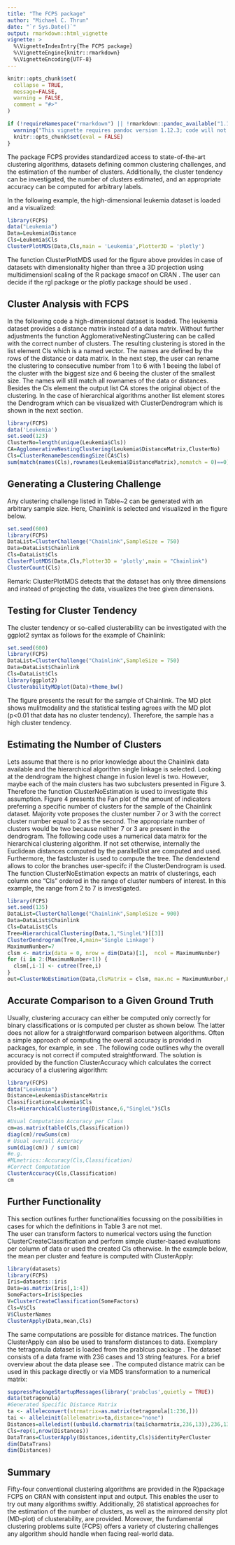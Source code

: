 ```yaml
---
title: "The FCPS package"
author: "Michael C. Thrun"
date: "`r Sys.Date()`"
output: rmarkdown::html_vignette
vignette: >
  %\VignetteIndexEntry{The FCPS package}
  %\VignetteEngine{knitr::rmarkdown}
  %\VignetteEncoding{UTF-8}
---
```


```r
knitr::opts_chunk$set(
  collapse = TRUE,
  message=FALSE,
  warning = FALSE,
  comment = "#>"
)
```

```r
if (!requireNamespace("rmarkdown") || !rmarkdown::pandoc_available("1.12.3")) {
  warning("This vignette requires pandoc version 1.12.3; code will not run in older versions.")
  knitr::opts_chunk$set(eval = FALSE)
}
```
The package FCPS provides standardized access to state-of-the-art clustering algorithms, datasets defining common clustering challenges, and the estimation of the number of clusters. Additionally, the cluster tendency can be investigated, the number of clusters estimated, and an appropriate accuracy can be computed for arbitrary labels.

In the following example, the high-dimensional leukemia dataset is loaded and a visualized:

```r
library(FCPS)
data("Leukemia")
Data=Leukemia$Distance
Cls=Leukemia$Cls
ClusterPlotMDS(Data,Cls,main = 'Leukemia',Plotter3D = 'plotly')
```

The function ClusterPlotMDS used for the figure above provides in case of datasets with dimensionality higher than three a 3D projection 
using multidimensionl scaling of the R package smacof on CRAN \citep{smacof2016}. The user can decide if the rgl package \citep{adler2019} or the plotly package should be used \citep{sievert}.

## Cluster Analysis with FCPS

In the following code a high-dimensional dataset is loaded. The leukemia dataset provides a distance matrix instead of a data matrix. Without further adjustments the function AgglomerativeNestingClustering can be called with the correct number of clusters. The resulting clustering is stored in the list element Cls which is a named vector. The names are defined by the rows of the distance or data matrix. In the next step, the user can rename the clustering to consecutive number from 1 to 6 with 1 beeing the label of the cluster with the biggest size and 6 beeing the cluster of the smallest size. The names will still match all rownames of the data or distances. Besides the Cls element the output list CA stores the original object of the clustering. In the case of hierarchical algorithms another list element stores the Dendrogram which can be visualized with ClusterDendrogram which is shown in the next section.

```r
library(FCPS)
data('Leukemia')
set.seed(123)
ClusterNo=length(unique(Leukemia$Cls))
CA=AgglomerativeNestingClustering(Leukemia$DistanceMatrix,ClusterNo)
Cls=ClusterRenameDescendingSize(CA$Cls)
sum(match(names(Cls),rownames(Leukemia$DistanceMatrix),nomatch = 0)==0)
```

## Generating a Clustering Challenge
Any clustering challenge listed in Table~2 can be generated with an arbitrary sample size. Here, Chainlink is selected and visualized in the figure below. 

```r
set.seed(600)
library(FCPS)
DataList=ClusterChallenge("Chainlink",SampleSize = 750)
Data=DataList$Chainlink
Cls=DataList$Cls
ClusterPlotMDS(Data,Cls,Plotter3D = 'plotly',main = "Chainlink")
ClusterCount(Cls)
```

Remark: ClusterPlotMDS detects that the dataset has only three dimensions and instead of projecting the data, visualizes the tree given dimensions.

## Testing for Cluster Tendency

The cluster tendency or so-called clusterability can be investigated with the ggplot2 \citep{RN96} syntax as follows for the example of Chainlink:

```r
set.seed(600)
library(FCPS)
DataList=ClusterChallenge("Chainlink",SampleSize = 750)
Data=DataList$Chainlink
Cls=DataList$Cls
library(ggplot2)
ClusterabilityMDplot(Data)+theme_bw()
```

The figure presents the result for the sample of Chainlink. The MD plot shows mulitmodality and the statistical testing agrees with the MD plot (p<0.01 that data has no cluster tendency). Therefore, the sample has a high cluster tendency.

## Estimating the Number of Clusters

Lets assume that there is no prior knowledge about the Chainlink data available and the hierarchical algorithm single linkage is selected. Looking at the dendrogram the highest change in fusion level is two. However, maybe each of the main clusters has two subclusters presented in Figure 3. Therefore the function ClusterNoEstimation is used to investigate this assumption.
Figure 4 presents the Fan plot of the amount of indicators preferring a specific number of clusters for the sample of the Chainlink dataset. Majority vote proposes the cluster number 7 or 3 with the correct cluster number equal to 2 as the second. The appropriate number of clusters would be two because neither 7 or 3 are present in the dendrogram.
The following code uses a numerical data matrix for the hierarchical clustering algorithm. If not set otherwise, internally the Euclidean distances computed by the parallelDist are computed and used. Furthermore, the fastcluster is used to compute the tree. The dendextend allows to color the branches user-specifc if the ClusterDendrogram is used. The function ClusterNoEstimation expects an matrix of clusterings, each column one "Cls" ordered in the range of cluster numbers of interest. In this example, the range from 2 to 7 is investigated.

```r
library(FCPS)
set.seed(135)
DataList=ClusterChallenge("Chainlink",SampleSize = 900)
Data=DataList$Chainlink
Cls=DataList$Cls
Tree=HierarchicalClustering(Data,1,"SingleL")[[3]]
ClusterDendrogram(Tree,4,main='Single Linkage')
MaximumNunber=7
clsm <- matrix(data = 0, nrow = dim(Data)[1],  ncol = MaximumNunber)
for (i in 2:(MaximumNunber+1)) {
  clsm[,i-1] <- cutree(Tree,i)
}
out=ClusterNoEstimation(Data,ClsMatrix = clsm, max.nc = MaximumNunber,PlotIt = TRUE)
```

## Accurate Comparison to a Given Ground Truth

Usually, clustering accuracy can either be computed only correctly for binary classifications or is computed per cluster as shown below. The latter does not allow for a straightforward comparison between algorithms. Often a simple approach of computing the overall accuracy is provided in packages, for example, in see \citep{RN99}. The following code outlines why the  overall accuracy is not correct if computed straightforward. The solution is provided by the function ClusterAccuracy which calculates the correct accuracy of a clustering algorithm:

```r
library(FCPS)
data("Leukemia")
Distance=Leukemia$DistanceMatrix
Classification=Leukemia$Cls
Cls=HierarchicalClustering(Distance,6,"SingleL")$Cls

#Usual Computation Accuracy per Class
cm=as.matrix(table(Cls,Classification))
diag(cm)/rowSums(cm)
# Usual overall Accuracy
sum(diag(cm)) / sum(cm) 
#e.g.
#MLmetrics::Accuracy(Cls,Classification)
#Correct Computation
ClusterAccuracy(Cls,Classification)
cm
```

## Further Functionality

This section outlines further functionalities focussing on the possibilities in cases for which the definitions in Table 3 are not met.  
The user can transform factors to numerical vectors using the function ClusterCreateClassification and perform simple cluster-based evaluations per column of data or used the created Cls otherwise. In the example below, the mean per cluster and feature is computed with ClusterApply:

```r
library(datasets)
library(FCPS)
Iris=datasets::iris
Data=as.matrix(Iris[,1:4])
SomeFactors=Iris$Species
V=ClusterCreateClassification(SomeFactors)
Cls=V$Cls
V$ClusterNames
ClusterApply(Data,mean,Cls)
```

The same computations are possible for distance matrices. The function ClusterApply can also be used to transform distances to data. Exemplary the tetragonula dataset is loaded from the prablcus package \citep{prabclus}. The dataset consists of a data frame with 236 cases and 13 string features. For a brief overview about the data please see \citep{RN78}. The computed distance matrix can be used in this package directly or via MDS transformation to a numerical matrix:

```r
suppressPackageStartupMessages(library('prabclus',quietly = TRUE))
data(tetragonula)
#Generated Specific Distance Matrix
ta <- alleleconvert(strmatrix=as.matrix(tetragonula[1:236,]))
tai <- alleleinit(allelematrix=ta,distance="none")
Distances=alleledist((unbuild.charmatrix(tai$charmatrix,236,13)),236,13)
Cls=rep(1,nrow(Distances))
DataTrans=ClusterApply(Distances,identity,Cls)$identityPerCluster
dim(DataTrans)
dim(Distances)
```

## Summary
Fifty-four conventional clustering algorithms are provided in the R}package FCPS on CRAN with consistent input and output. This enables the user to try out many algorithms swiftly. Additionally, 26 statistical approaches for the estimation of the number of clusters, as well as the mirrored density plot (MD-plot) of clusterability, are provided. Moreover, the fundamental clustering problems suite (FCPS) offers a variety of clustering challenges any algorithm should handle when facing real-world data. 
